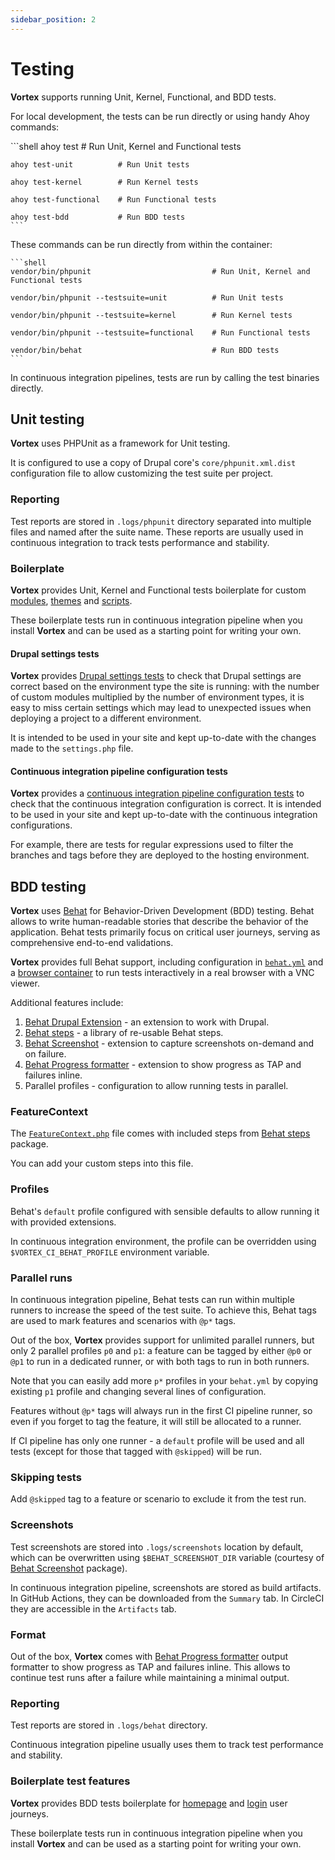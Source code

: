 ```yaml
---
sidebar_position: 2
---
```


# Testing

**Vortex** supports running Unit, Kernel, Functional, and BDD tests.

For local development, the tests can be run directly or using handy Ahoy
commands:


<Tabs>
  <TabItem value="ahoy" label="Ahoy" default>
    ```shell
    ahoy test               # Run Unit, Kernel and Functional tests

    ahoy test-unit          # Run Unit tests

    ahoy test-kernel        # Run Kernel tests

    ahoy test-functional    # Run Functional tests

    ahoy test-bdd           # Run BDD tests
    ```
  </TabItem>
  <TabItem value="direct" label="Direct">
    These commands can be run directly from within the container:

    ```shell
    vendor/bin/phpunit                           # Run Unit, Kernel and Functional tests

    vendor/bin/phpunit --testsuite=unit          # Run Unit tests

    vendor/bin/phpunit --testsuite=kernel        # Run Kernel tests

    vendor/bin/phpunit --testsuite=functional    # Run Functional tests

    vendor/bin/behat                             # Run BDD tests
    ```
  </TabItem>
</Tabs>

In continuous integration pipelines, tests are run by calling the test binaries
directly.

## Unit testing

**Vortex** uses PHPUnit as a framework for Unit testing.

It is configured to use a copy of Drupal core's `core/phpunit.xml.dist`
configuration file to allow customizing the test suite per project.

### Reporting

Test reports are stored in `.logs/phpunit` directory
separated into multiple files and named after the suite name.
These reports are usually used in continuous integration to track tests performance and stability.

### Boilerplate

**Vortex** provides Unit, Kernel and Functional tests boilerplate for custom [modules](https://github.com/drevops/vortex/blob/develop/web/modules/custom/ys_base/tests/src),
[themes](https://github.com/drevops/vortex/blob/develop/web/themes/custom/your_site_theme/tests/src) and
[scripts](https://github.com/drevops/vortex/blob/develop/tests/phpunit).

These boilerplate tests run in continuous integration pipeline when you install
**Vortex** and can be used as a starting point for writing your own.

#### Drupal settings tests

**Vortex** provides [Drupal settings tests](https://github.com/drevops/vortex/blob/develop/tests/phpunit/Drupal/DrupalSettingsTest.php)
to check that Drupal settings are correct based on the environment type the site
is running: with the number of custom modules multiplied by the number of
environment types, it is easy to miss certain settings which may lead to
unexpected issues when deploying a project to a different environment.

It is intended to be used in your site and kept up-to-date with the
changes made to the `settings.php` file.

#### Continuous integration pipeline configuration tests

**Vortex** provides a [continuous integration pipeline configuration tests](https://github.com/drevops/vortex/blob/develop/tests/phpunit/CircleCiConfigTest.php)
to check that the continuous integration configuration is correct. It is
intended to be used in your site and kept up-to-date with the continuous
integration configurations.

For example, there are tests for regular expressions used to filter the branches
and tags before they are deployed to the hosting environment.

## BDD testing

**Vortex** uses [Behat](https://behat.org) for Behavior-Driven Development (BDD)
testing. Behat allows to write human-readable stories that describe the behavior
of the application. Behat tests primarily focus on critical user journeys,
serving as comprehensive end-to-end validations.

**Vortex** provides full Behat support, including configuration in [`behat.yml`](https://github.com/drevops/vortex/blob/develop/behat.yml)
and a [browser container](https://github.com/drevops/vortex/blob/develop/docker-compose.yml) to run tests interactively in a real browser with
a VNC viewer.

Additional features include:

1. [Behat Drupal Extension](https://github.com/drupalprojects/drupalextension) - an extension to work with Drupal.
2. [Behat steps](https://github.com/drevops/behat-steps) - a library of re-usable Behat steps.
2. [Behat Screenshot](https://github.com/drevops/behat-screenshot) - extension to capture screenshots on-demand and on failure.
3. [Behat Progress formatter](https://github.com/drevops/behat-format-progress-fail) - extension to show progress as TAP and failures inline.
4. Parallel profiles - configuration to allow running tests in parallel.

### FeatureContext

The [`FeatureContext.php`](https://github.com/drevops/vortex/blob/develop/tests/behat/bootstrap/FeatureContext.php) file comes with
included steps from [Behat steps](https://github.com/drevops/behat-steps) package.

You can add your custom steps into this file.

### Profiles

Behat's `default` profile configured with sensible defaults to allow running it
with provided extensions.

In continuous integration environment, the profile can be overridden using \
`$VORTEX_CI_BEHAT_PROFILE` environment variable.

### Parallel runs

In continuous integration pipeline, Behat tests can run within multiple runners
to increase the speed of the test suite. To achieve this, Behat tags are used to
mark features and scenarios with `@p*` tags.

Out of the box, **Vortex** provides support for unlimited parallel
runners, but only 2 parallel profiles `p0` and `p1`: a feature can be tagged by
either `@p0` or `@p1` to run in a dedicated runner, or with both tags to run in
both runners.

Note that you can easily add more `p*` profiles in your `behat.yml` by copying
existing `p1` profile and changing several lines of configuration.

Features without `@p*` tags will always run in the first CI pipeline runner, so
even if you forget to tag the feature, it will still be allocated to a runner.

If CI pipeline has only one runner - a `default` profile will be used and all tests
(except for those that tagged with `@skipped`) will be run.

### Skipping tests

Add `@skipped` tag to a feature or scenario to exclude it from the test run.

### Screenshots

Test screenshots are stored into `.logs/screenshots` location by default,
which can be overwritten using `$BEHAT_SCREENSHOT_DIR` variable (courtesy of
[Behat Screenshot](https://github.com/drevops/behat-screenshot) package).

In continuous integration pipeline, screenshots are stored as build artifacts.
In GitHub Actions, they can be downloaded from the `Summary` tab.
In CircleCI they are accessible in the `Artifacts` tab.

### Format

Out of the box, **Vortex** comes with [Behat Progress formatter](https://github.com/drevops/behat-format-progress-fail)
output formatter to show progress as TAP and failures inline. This allows to
continue test runs after a failure while maintaining a minimal output.

### Reporting

Test reports are stored in `.logs/behat` directory.

Continuous integration pipeline usually uses them to track test performance and
stability.

### Boilerplate test features

**Vortex** provides BDD tests boilerplate for [homepage](https://github.com/drevops/vortex/blob/develop/tests/behat/features/homepage.feature)
and [login](https://github.com/drevops/vortex/blob/develop/tests/behat/features/login.feature)
user journeys.

These boilerplate tests run in continuous integration pipeline when you install
**Vortex** and can be used as a starting point for writing your own.
